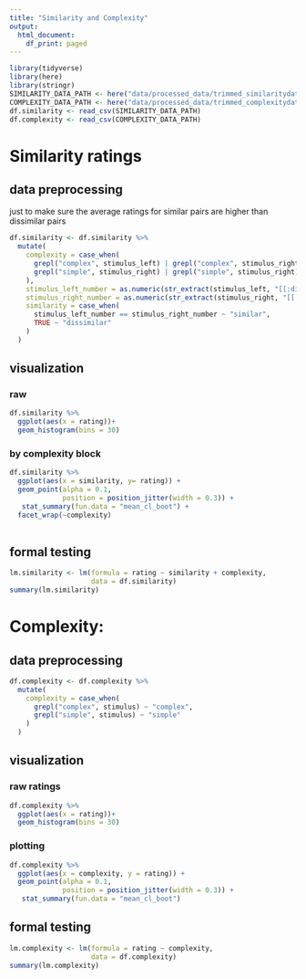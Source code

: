 ```yaml
---
title: "Similarity and Complexity"
output:
  html_document:
    df_print: paged
---
```



```r
library(tidyverse)
library(here)
library(stringr)
SIMILARITY_DATA_PATH <- here("data/processed_data/trimmed_similaritydata.csv")
COMPLEXITY_DATA_PATH <- here("data/processed_data/trimmed_complexitydata.csv")
df.similarity <- read_csv(SIMILARITY_DATA_PATH)
df.complexity <- read_csv(COMPLEXITY_DATA_PATH)
```
# Similarity ratings


## data preprocessing 
just to make sure the average ratings for similar pairs are higher than dissimilar pairs 
```r
df.similarity <- df.similarity %>% 
  mutate(
    complexity = case_when(
      grepl("complex", stimulus_left) | grepl("complex", stimulus_right) ~ "complex", 
      grepl("simple", stimulus_right) | grepl("simple", stimulus_right) ~ "simple"
    ), 
    stimulus_left_number = as.numeric(str_extract(stimulus_left, "[[:digit:]]+")), 
    stimulus_right_number = as.numeric(str_extract(stimulus_right, "[[:digit:]]+")), 
    similarity = case_when(
      stimulus_left_number == stimulus_right_number ~ "similar", 
      TRUE ~ "dissimilar"
    )
  )
```

## visualization 
### raw 
```r
df.similarity %>% 
  ggplot(aes(x = rating))+ 
  geom_histogram(bins = 30)
```

### by complexity block 
```r
df.similarity %>% 
  ggplot(aes(x = similarity, y= rating)) + 
  geom_point(alpha = 0.1, 
             position = position_jitter(width = 0.3)) + 
   stat_summary(fun.data = "mean_cl_boot") + 
  facet_wrap(~complexity)
  
```

## formal testing 
```r
lm.similarity <- lm(formula = rating ~ similarity + complexity, 
                    data = df.similarity)
summary(lm.similarity)
```

# Complexity:

## data preprocessing 

```r
df.complexity <- df.complexity %>% 
  mutate(
    complexity = case_when(
      grepl("complex", stimulus) ~ "complex", 
      grepl("simple", stimulus) ~ "simple"
    )
  )
```

## visualization 
### raw ratings 

```r
df.complexity %>% 
  ggplot(aes(x = rating))+ 
  geom_histogram(bins = 30)
```

### plotting 

```r
df.complexity %>% 
  ggplot(aes(x = complexity, y = rating)) + 
  geom_point(alpha = 0.1, 
             position = position_jitter(width = 0.3)) + 
   stat_summary(fun.data = "mean_cl_boot") 
```

## formal testing 
```r
lm.complexity <- lm(formula = rating ~ complexity, 
                    data = df.complexity)
summary(lm.complexity)
```





